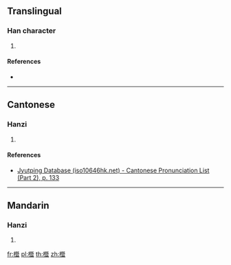 ==Translingual==

===Han character===
{{Han char|rn=75|rad=木|as=15|sn=19|four=|canj=DAUM|ids=⿰木暨}}

# {{defn|Han|sort=木15}}

====References====
* {{Han ref|kx=0561.230|dkj=15853|dj=0950.140|hdz=21317.050|uh=6AED|ud=27373}}

----

==Cantonese==

===Hanzi===
{{yue-hanzi|jyut=[[git6]]|y=git6}}

# {{defn|lang=yue|sort=木15}}

====References====
*[http://www.iso10646hk.net/jp/document/download.jsp Jyutping Database (iso10646hk.net) - Cantonese Pronunciation List (Part 2), p. 133]

----

==Mandarin==

===Hanzi===
{{cmn-hanzi|pin=[[jié]] ([[jie2]]), [[jì]] ([[ji4]])|wg=chieh<sup>2</sup>, chi<sup>4</sup>}}

# {{defn|lang=cmn|sort=木15}}

[[fr:櫭]]
[[pl:櫭]]
[[th:櫭]]
[[zh:櫭]]